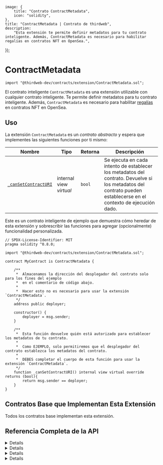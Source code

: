 
	image: {
		title: "Contrato ContractMetadata",
		icon: "solidity",
	},
	title: "ContractMetadata | Contrato de thirdweb",
	description:
		"Esta extensión te permite definir metadatos para tu contrato inteligente. Además, ContractMetadata es necesario para habilitar regalías en contratos NFT en OpenSea.",
});


# ContractMetadata

```solidity
import "@thirdweb-dev/contracts/extension/ContractMetadata.sol";
```
El contrato inteligente `ContractMetadata` es una extensión utilizable con cualquier contrato inteligente. Te permite definir metadatos para tu contrato inteligente. Además, `ContractMetadata` es necesario para habilitar [regalías](/contracts/build/extensions/general/Royalty) en contratos NFT en OpenSea.

<GithubButtonLink href="https://github.com/thirdweb-dev/contracts/blob/main/contracts/extension/ContractMetadata.sol" />

## Uso

La extensión `ContractMetadata` es un _contrato abstracto_ y espera que implementes las siguientes funciones por ti mismo:

| Nombre                                                                                             | Tipo                    | Retorna | Descripción                                                                                                                             |
| ------------------------------------------------------------------------------------------------- | ----------------------- | ------- | --------------------------------------------------------------------------------------------------------------------------------------- |
| [`_canSetContractURI`](/contracts/build/extensions/general/ContractMetadata#_cansetcontracturi)  | internal view _virtual_ | `bool`  | Se ejecuta en cada intento de establecer los metadatos del contrato. Devuelve si los metadatos del contrato pueden establecerse en el contexto de ejecución dado. |

Este es un contrato inteligente de ejemplo que demuestra cómo heredar de esta extensión y sobrescribir las funciones para agregar (opcionalmente) funcionalidad personalizada.

```solidity
// SPDX-License-Identifier: MIT
pragma solidity ^0.8.0;

import "@thirdweb-dev/contracts/extension/ContractMetadata.sol";

contract MyContract is ContractMetadata {

    /**
     *  Almacenamos la dirección del desplegador del contrato solo para los fines del ejemplo
     *  en el comentario de código abajo.
     *
     *  Hacer esto no es necesario para usar la extensión `ContractMetadata`.
     */
    address public deployer;

    constructor() {
        deployer = msg.sender;
    }

    /**
     *  Esta función devuelve quién está autorizado para establecer los metadatos de tu contrato.
     *
     *  Como EJEMPLO, solo permitiremos que el desplegador del contrato establezca los metadatos del contrato.
     *
     *  DEBES completar el cuerpo de esta función para usar la extensión `ContractMetadata`.
     */
    function _canSetContractURI() internal view virtual override returns (bool){
        return msg.sender == deployer;
    }
}
```

## Contratos Base que Implementan Esta Extensión

Todos los contratos base implementan esta extensión.

## Referencia Completa de la API

<Details summary="contractURI">

```solidity
function contractURI() external view returns (string memory);
```

- Devuelve la URI para los metadatos asociados con el contrato inteligente. Generalmente, una URI de IPFS.
- Establece este valor usando la función `setContractURI`.

</Details>

<Details summary="setContractURI">

```solidity
function setContractURI(string calldata _uri) external;
```

- Establece los metadatos del contrato inteligente. Este valor se puede leer desde la función `contractURI`.
- Parámetro `_uri`: La URI de los metadatos para asociar con el contrato.
- La función `_canSetContractURI` se ejecuta en cada llamada a esta función. Si el valor devuelto de `_canSetContractURI` es `false`, la llamada a `setContractURI` se revertirá.

</Details>

<Details summary="_setupContractURI">

```solidity
function _setupContractURI(string memory _uri) internal;
```

- Establece los metadatos del contrato inteligente. Este valor se puede leer desde la función `contractURI`.
- Parámetro `_uri`: La URI de los metadatos para asociar con el contrato.
- La función `_canSetContractURI` _no_ se ejecuta en una llamada a esta función.

</Details>

<Details summary="_canSetContractURI">

```solidity
function _canSetContractURI() internal view virtual returns (bool);
```

- Se ejecuta en cada llamada a la función `setContractURI`.
- Devuelve si los metadatos del contrato pueden establecerse en el contexto de ejecución dado.
- Por ejemplo, esta función puede verificar si la billetera que llama a `setContractURI` es el propietario del contrato, y hacer cumplir que solo el propietario pueda llamar exitosamente a `setContractURI`.

</Details>
